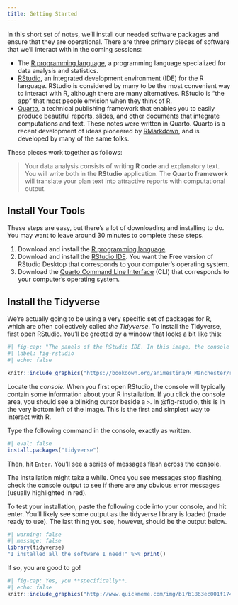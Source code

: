 ```yaml
---
title: Getting Started
---
```



In this short set of notes, we'll install our needed software packages and ensure that they are operational. There are three primary pieces of software that we'll interact with in the coming sessions: 

- The [R programming language](https://www.r-project.org), a programming language specialized for data analysis and statistics. 
- [RStudio](https://www.rstudio.com), an integrated development environment (IDE) for the R language. RStudio is considered by many to be the most convenient way to interact with R, although there are many alternatives. RStudio is "the app" that most people envision when they think of R. 
- [Quarto](https://quarto.org), a technical publishing framework that enables you to easily produce beautiful reports, slides, and other documents that integrate computations and text. These notes were written in Quarto. Quarto is a recent development of ideas pioneered by [RMarkdown](https://rmarkdown.rstudio.com), and is developed by many of the same folks. 


These pieces work together as follows: 

> Your data analysis consists of writing **R code** and explanatory text. You will write both in the **RStudio** application. The **Quarto framework** will translate your plan text into attractive reports with computational output. 

## Install Your Tools

These steps are easy, but there's a lot of downloading and installing to do. You may want to leave around 30 minutes to complete these steps. 

1. Download and install the [R programming language](https://cran.r-project.org).
2. Download and install the [RStudio IDE](https://www.rstudio.com/products/rstudio/download/). You want the Free version of RStudio Desktop that corresponds to your computer's operating system. 
3. Download the [Quarto Command Line Interface](https://quarto.org/docs/get-started/) (CLI) that corresponds to your computer's operating system. 

## Install the Tidyverse

We're actually going to be using a very specific set of packages for R, which are often collectively called *the Tidyverse*. To install the Tidyverse, first open RStudio. You'll be greeted by a window that looks a bit like this: 

```r
#| fig-cap: "The panels of the RStudio IDE. In this image, the console is the panel at the bottom left. Image credit: [Anastasia Ushakova and Milan Valasek](https://bookdown.org/animestina/R_Manchester/)."
#| label: fig-rstudio
#| echo: false

knitr::include_graphics("https://bookdown.org/animestina/R_Manchester/rstudio2.png")
```

Locate the *console.* When you first open RStudio, the console will typically contain some information about your R installation. If you click the console area, you should see a blinking cursor beside a `>`. In @fig-rstudio, this is in the very bottom left of the image. This is the first and simplest way to interact with R. 

Type the following command in the console, exactly as written. 

```r
#| eval: false
install.packages("tidyverse")
```

Then, hit `Enter`. You'll see a series of messages flash across the console. 

The installation might take a while. Once you see messages stop flashing, check the console output to see if there are any obvious error messages (usually highlighted in red). 

To test your installation, paste the following code into your console, and hit enter. You'll likely see some output as the tidyverse library is loaded (made ready to use). The last thing you see, however, should be the output below. 
```r
#| warning: false
#| message: false
library(tidyverse)
"I installed all the software I need!" %>% print()
```

If so, you are good to go! 

```r
#| fig-cap: Yes, you **specifically**.
#| echo: false
knitr::include_graphics("http://www.quickmeme.com/img/b1/b1863ec001f174e2d9a3cc0ad89aad0cbf78ddd297256b891bd8ff4662f3f044.jpg")
```